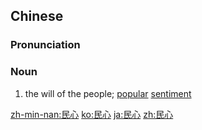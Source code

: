 ==Chinese==
{{zh-forms}}

===Pronunciation===
{{zh-pron
|m=mínxīn
|c=man4 sam1
|mn=bîn-sim
|cat=n
}}

===Noun===
{{zh-noun}}

# the will of the people; [[popular]] [[sentiment]]

[[zh-min-nan:民心]]
[[ko:民心]]
[[ja:民心]]
[[zh:民心]]